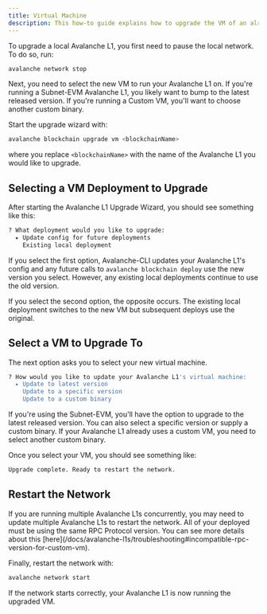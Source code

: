 ```yaml
---
title: Virtual Machine
description: This how-to guide explains how to upgrade the VM of an already-deployed Avalanche L1.
---
```


To upgrade a local Avalanche L1, you first need to pause the local network. To do so, run:

```bash
avalanche network stop
```

Next, you need to select the new VM to run your Avalanche L1 on. If you're running a Subnet-EVM Avalanche L1, you likely want to bump to the latest released version. If you're running a Custom VM, you'll want to choose another custom binary.

Start the upgrade wizard with:

```bash
avalanche blockchain upgrade vm <blockchainName>
```

where you replace `<blockchainName>` with the name of the Avalanche L1 you would like to upgrade.

## Selecting a VM Deployment to Upgrade

After starting the Avalanche L1 Upgrade Wizard, you should see something like this:

```bash
? What deployment would you like to upgrade:
  ▸ Update config for future deployments
    Existing local deployment
```

If you select the first option, Avalanche-CLI updates your Avalanche L1's config and any future calls to `avalanche blockchain deploy` use the new version you select. However, any existing local deployments continue to use the old version.

If you select the second option, the opposite occurs. The existing local deployment switches to the new VM but subsequent deploys use the original.

## Select a VM to Upgrade To

The next option asks you to select your new virtual machine.

```bash
? How would you like to update your Avalanche L1's virtual machine:
  ▸ Update to latest version
    Update to a specific version
    Update to a custom binary
```

If you're using the Subnet-EVM, you'll have the option to upgrade to the latest released version. You can also select a specific version or supply a custom binary. If your Avalanche L1 already uses a custom VM, you need to select another custom binary.

Once you select your VM, you should see something like:

```bash
Upgrade complete. Ready to restart the network.
```

## Restart the Network

<Callout title="Note">
If you are running multiple Avalanche L1s concurrently, you may need to update multiple Avalanche L1s to restart the network. All of your deployed must be using the same RPC Protocol version. You can see more details about this [here](/docs/avalanche-l1s/troubleshooting#incompatible-rpc-version-for-custom-vm).
</Callout>

Finally, restart the network with:

```bash
avalanche network start
```

If the network starts correctly, your Avalanche L1 is now running the upgraded VM.
